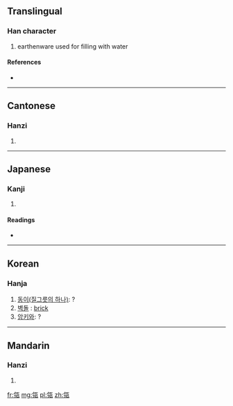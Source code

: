 ==Translingual==

===Han character===
{{Han char|rn=98|rad=瓦|as=05|sn=10|four=8121<sub>7</sub>|canj=人戈一女弓 (OIMVN)}}

# earthenware used for filling with water

====References====
* {{Han ref|kx=0748.230|dkj=21471|dj=1157.140|hdz=21423.140|uh=74F4|ud=29940|bh=D2BE|bd=53950}}

----

==Cantonese==

===Hanzi===
{{yue-hanzi|jyut=|y=ling4}}

# {{defn|lang=yue|sort=瓦05}}

----

==Japanese==

===Kanji===
{{ja-kanji|grade=|rs=瓦05}}

# {{defn|lang=ja|sort=瓦05}}

====Readings====
* {{ja-readings|on=[[りい]] (rii), [[りょう]] (ryō)|kun=[[かめ]] (kame)|nanori=}}

----

==Korean==

===Hanja===
{{ko-hanja|hangeul=[[령]]>[[영]]|eumhun=|rv=ryeong>yeong|mr=ryŏng>yŏng|y=lyeng>yeng}}

# [[동이(질그릇의 하나)]]: ?
# [[벽돌]] : [[brick]]
# [[암키와]]: ?

----

==Mandarin==

===Hanzi===
{{cmn-hanzi|pin=[[líng]] ([[ling2]])|wg=ling<sup>2</sup>}}

# {{defn|lang=cmn|sort=瓦05}}

[[fr:瓴]]
[[mg:瓴]]
[[pl:瓴]]
[[zh:瓴]]